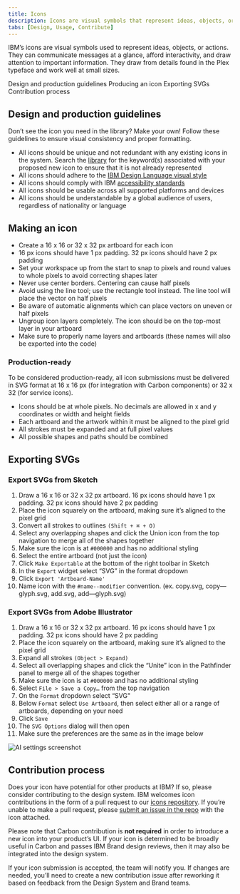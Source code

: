 ```yaml
---
title: Icons
description: Icons are visual symbols that represent ideas, objects, or actions. They draw from details in the Plex typeface, and communicate information at a glance.
tabs: [Design, Usage, Contribute]
---
```



<PageDescription>

IBM’s icons are visual symbols used to represent ideas, objects, or actions.
They can communicate messages at a glance, afford interactivity, and draw
attention to important information. They draw from details found in the Plex
typeface and work well at small sizes.

</PageDescription>

<AnchorLinks>
  <AnchorLink>Design and production guidelines</AnchorLink>
  <AnchorLink>Producing an icon</AnchorLink>
  <AnchorLink>Exporting SVGs</AnchorLink>
  <AnchorLink>Contribution process</AnchorLink>
</AnchorLinks>

## Design and production guidelines

Don’t see the icon you need in the library? Make your own! Follow these guidelines to ensure visual consistency and proper formatting.

- All icons should be unique and not redundant with any existing icons in the system. Search the [library](https://www.carbondesignsystem.com/guidelines/iconography/library) for the keyword(s) associated with your proposed new icon to ensure that it is not already represented
- All icons should adhere to the [IBM Design Language visual style](https://w3.ibm.com/design/language/elements/icons/)
- All icons should comply with IBM [accessibility standards](https://www.carbondesignsystem.com/guidelines/accessibility/overview)
- All icons should be usable across all supported platforms and devices
- All icons should be understandable by a global audience of users, regardless of nationality or language

## Making an icon

- Create a 16 x 16 or 32 x 32 px artboard for each icon
- 16 px icons should have 1 px padding. 32 px icons should have 2 px padding
- Set your workspace up from the start to snap to pixels and round values to whole pixels to avoid correcting shapes later
- Never use center borders. Centering can cause half pixels
- Avoid using the line tool; use the rectangle tool instead. The line tool will place the vector on half pixels
- Be aware of automatic alignments which can place vectors on uneven or half pixels
- Ungroup icon layers completely. The icon should be on the top-most layer in your artboard
- Make sure to properly name layers and artboards (these names will also be exported into the code)

### Production-ready

To be considered production-ready, all icon submissions must be delivered in SVG format at 16 x 16 px (for integration with Carbon components) or 32 x 32 (for service icons).

- Icons should be at whole pixels. No decimals are allowed in x and y coordinates or width and height fields
- Each artboard and the artwork within it must be aligned to the pixel grid
- All strokes must be expanded and at full pixel values
- All possible shapes and paths should be combined

## Exporting SVGs

### Export SVGs from Sketch

1. Draw a 16 x 16 or 32 x 32 px artboard. 16 px icons should have 1 px padding. 32 px icons should have 2 px padding
1. Place the icon squarely on the artboard, making sure it’s aligned to the pixel grid
1. Convert all strokes to outlines `(Shift + ⌘ + O)`
1. Select any overlapping shapes and click the Union icon from the top navigation to merge all of the shapes together
1. Make sure the icon is at `#000000` and has no additional styling
1. Select the entire artboard (not just the icon)
1. Click `Make Exportable` at the bottom of the right toolbar in Sketch
1. In the `Export` widget select “SVG” in the format dropdown
1. Click `Export 'Artboard-Name'`
1. Name icon with the `#name--modifier` convention. (ex. copy.svg, copy—glyph.svg, add.svg, add—glyph.svg)

### Export SVGs from Adobe Illustrator

1. Draw a 16 x 16 or 32 x 32 px artboard. 16 px icons should have 1 px padding. 32 px icons should have 2 px padding
1. Place the icon squarely on the artboard, making sure it’s aligned to the pixel grid
1. Expand all strokes `(Object > Expand)`
1. Select all overlapping shapes and click the “Unite” icon in the Pathfinder panel to merge all of the shapes together
1. Make sure the icon is at `#000000` and has no additional styling
1. Select `File > Save a Copy…` from the top navigation
1. On the `Format` dropdown select “SVG"
1. Below `Format` select `Use Artboard`, then select either all or a range of artboards, depending on your need
1. Click `Save`
1. The `SVG Options` dialog will then open
1. Make sure the preferences are the same as in the image below

<Row>
<Column colMd={6} colLg={6}>

![AI settings screenshot](images/iconography-contribution-exportsvgfromai.png)

</Column>
</Row>

## Contribution process

Does your icon have potential for other products at IBM? If so, please consider contributing to the design system. IBM welcomes icon contributions in the form of a pull request to our [icons repository](https://github.com/IBM/carbon-icons). If you’re unable to make a pull request, please [submit an issue in the repo](https://github.com/IBM/carbon-icons/issues/new) with the icon attached.

Please note that Carbon contribution is **not required** in order to introduce a new icon into your product’s UI. If your icon is determined to be broadly useful in Carbon and passes IBM Brand design reviews, then it may also be integrated into the design system.

If your icon submission is accepted, the team will notify you. If changes are needed, you’ll need to create a new contribution issue after reworking it based on feedback from the Design System and Brand teams.
